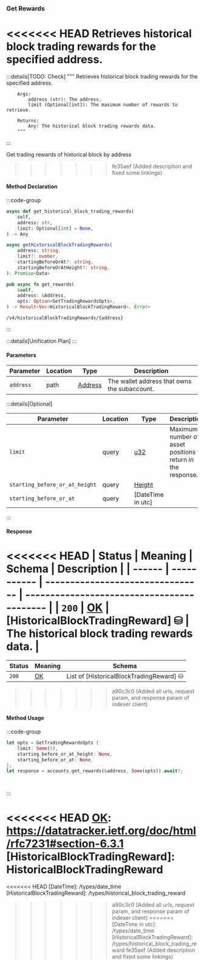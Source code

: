 ### Get Rewards

<<<<<<< HEAD
Retrieves historical block trading rewards for the specified address.
=======
:::details[TODO: Check]
        """
        Retrieves historical block trading rewards for the specified address.

        Args:
            address (str): The address.
            limit (Optional[int]): The maximum number of rewards to retrieve.

        Returns:
            Any: The historical block trading rewards data.
        """
:::

Get trading rewards of historical block by address
>>>>>>> fe35aef (Added description and fixed some linkings)

#### Method Declaration

:::code-group

```python [Python]
async def get_historical_block_trading_rewards(
    self,
    address: str,
    limit: Optional[int] = None,
) -> Any
```

```typescript [TypeScript]
async getHistoricalBlockTradingRewards(
    address: string,
    limit?: number,
    startingBeforeOrAt?: string,
    startingBeforeOrAtHeight?: string,
): Promise<Data>
```

```rust [Rust]
pub async fn get_rewards(
    &self,
    address: &Address,
    opts: Option<GetTradingRewardsOpts>,
) -> Result<Vec<HistoricalBlockTradingReward>, Error>
```

```url [API]
/v4/historicalBlockTradingRewards/{address}
```

:::

:::details[Unification Plan]
:::

#### Parameters

| Parameter           | Location | Type               | Description                                                           |
| ------------------- | -------- | ------------------ | --------------------------------------------------------------------- |
| `address`           | path    | [Address]          | The wallet address that owns the subaccount.                          |

:::details[Optional]

| Parameter                     | Location | Type                      | Description                                                  |
| ----------------------------- | -------- | ------------------------- | ------------------------------------------------------------ |
| `limit`                       | query    | [u32]                     | Maximum number of asset positions to return in the response. |
| `starting_before_or_at_height` | query | [Height] | |
| `starting_before_or_at` | query | [DateTime in utc] | |

:::

#### Response

<<<<<<< HEAD
| Status | Meaning     | Schema                           | Description                                |
| ------ | ----------- | -------------------------------- | ------------------------------------------ |
| `200`  | [OK]        | [HistoricalBlockTradingReward] ⛁ | The historical block trading rewards data. |
=======
| Status | Meaning     | Schema                          |
| ------ | ----------- | ------------------------------- |
| `200`  | [OK]        | List of [HistoricalBlockTradingReward] ⛁ |
>>>>>>> a90c3c0 (Added all urls, request param, and response param of indexer client)

#### Method Usage

:::code-group

```rust [Rust]
let opts = GetTradingRewardsOpts {
    limit: Some(5),
    starting_before_or_at_height: None,
    starting_before_or_at: None,
};
let response = accounts.get_rewards(&address, Some(opts)).await?;
```

```python [Python]

```

```typescript [TypeScript]

```

:::

[OK]: /types/ok
[u32]: /types/u32
[Address]: /types/address
<<<<<<< HEAD
[OK]: https://datatracker.ietf.org/doc/html/rfc7231#section-6.3.1
[HistoricalBlockTradingReward]: HistoricalBlockTradingReward
=======
[Height]: /types/height
<<<<<<< HEAD
[DateTime]: /types/date_time
[HistoricalBlockTradingReward]: /types/historical_block_trading_reward
>>>>>>> a90c3c0 (Added all urls, request param, and response param of indexer client)
=======
[DateTime in utc]: /types/date_time
[HistoricalBlockTradingReward]: /types/historical_block_trading_reward
>>>>>>> fe35aef (Added description and fixed some linkings)
